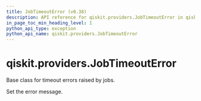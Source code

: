 ```yaml
---
title: JobTimeoutError (v0.38)
description: API reference for qiskit.providers.JobTimeoutError in qiskit v0.38
in_page_toc_min_heading_level: 1
python_api_type: exception
python_api_name: qiskit.providers.JobTimeoutError
---
```


<span id="qiskit-providers-jobtimeouterror" />

# qiskit.providers.JobTimeoutError

<Class id="qiskit.providers.JobTimeoutError" isDedicatedPage={true} github="https://github.com/qiskit/qiskit/tree/stable/0.21/qiskit/providers/exceptions.py" signature="JobTimeoutError(*message)" modifiers="exception">
  Base class for timeout errors raised by jobs.

  Set the error message.
</Class>

